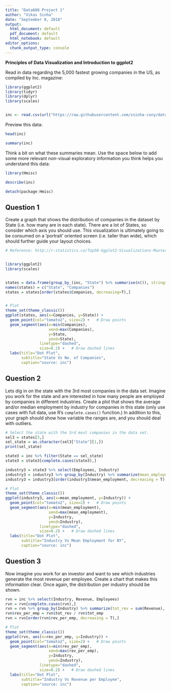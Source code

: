 ```yaml
---
title: "Data608 Project 1"
author: "Vikas Sinha"
date: "September 8, 2018"
output:
  html_document: default
  pdf_document: default
  html_notebook: default
editor_options: 
  chunk_output_type: console
---
```


**Principles of Data Visualization and Introduction to ggplot2**

Read in data regarding the 5,000 fastest growing companies in the US, as compiled by Inc. magazine:


```r
library(ggplot2)
library(tidyr)
library(dplyr)
library(scales)


inc <- read.csv(url("https://raw.githubusercontent.com/vsinha-cuny/data608/master/proj1/inc5000_data.csv"))

```


Preview this data:

```r

head(inc)

```
```r

summary(inc)

```


Think a bit on what these summaries mean. Use the space below to add some more relevant non-visual exploratory information you think helps you understand this data:

```r
library(Hmisc)

describe(inc)

detach(package:Hmisc)
```


## Question 1

Create a graph that shows the distribution of companies in the dataset by State (i.e. how many are in each state). There are a lot of States, so consider which axis you should use. This visualization is ultimately going to be consumed on a 'portrait' oriented screen (i.e. taller than wide), which should further guide your layout choices.


```r

# Reference: http://r-statistics.co/Top50-Ggplot2-Visualizations-MasterList-R-Code.html#Dot%20Plot


library(ggplot2)
library(scales)


states = data.frame(group_by_(inc, "State") %>% summarise(n()), stringsAsFactors = F)
names(states) = c("State", "Companies")
states = states[order(states$Companies, decreasing=T),]


# Plot
theme_set(theme_classic())
ggplot(states, aes(x=Companies, y=State)) + 
  geom_point(col="tomato2", size=2) +   # Draw points
  geom_segment(aes(x=min(Companies), 
                   xend=max(Companies),
                   y=State, 
                   yend=State),
               linetype="dashed", 
               size=0.2) +   # Draw dashed lines
  labs(title="Dot Plot", 
       subtitle="State Vs No. of Companies", 
       caption="source: inc")


```


## Question 2

Lets dig in on the state with the 3rd most companies in the data set. Imagine you work for the state and are interested in how many people are employed by companies in different industries. Create a plot that shows the average and/or median employment by industry for companies in this state (only use cases with full data, use R's `complete.cases()` function.) In addition to this, your graph should show how variable the ranges are, and you should deal with outliers.

```r


# Select the state with the 3rd most companies in the data set.
sel3 = states[3,]
sel_state = as.character(sel3["State"][1,])
print(sel_state)

state3 = inc %>% filter(State == sel_state)
state3 = state3[complete.cases(state3),]

industry3 = state3 %>% select(Employees, Industry) 
industry3 = industry3 %>% group_by(Industry) %>% summarize(mean_employment=mean(Employees))
industry3 = industry3[order(industry3$mean_employment, decreasing = T),]

# Plot
theme_set(theme_classic())
ggplot(industry3, aes(x=mean_employment, y=Industry)) + 
  geom_point(col="tomato2", size=2) +   # Draw points
  geom_segment(aes(x=min(mean_employment), 
                   xend=max(mean_employment),
                   y=Industry,
                   yend=Industry),
               linetype="dashed", 
               size=0.2) +   # Draw dashed lines
  labs(title="Dot Plot", 
       subtitle="Industry Vs Mean Employment for NY",
       caption="source: inc")


```


## Question 3

Now imagine you work for an investor and want to see which industries generate the most revenue per employee. Create a chart that makes this information clear. Once again, the distribution per industry should be shown.

```r

rvn = inc %>% select(Industry, Revenue, Employees)
rvn = rvn[complete.cases(rvn),]
rvn = rvn %>% group_by(Industry) %>% summarize(tot_rev = sum(Revenue), tot_emp = sum(Employees))
rvn$rev_per_emp = rvn$tot_rev / rvn$tot_emp
rvn = rvn[order(rvn$rev_per_emp, decreasing = T),]

# Plot
theme_set(theme_classic())
ggplot(rvn, aes(x=rev_per_emp, y=Industry)) +
  geom_point(col="tomato2", size=2) +   # Draw points
  geom_segment(aes(x=min(rev_per_emp), 
                   xend=max(rev_per_emp),
                   y=Industry,
                   yend=Industry),
               linetype="dashed", 
               size=0.2) +   # Draw dashed lines
  labs(title="Dot Plot", 
       subtitle="Industry Vs Revenue per Employee",
       caption="source: inc")

```


